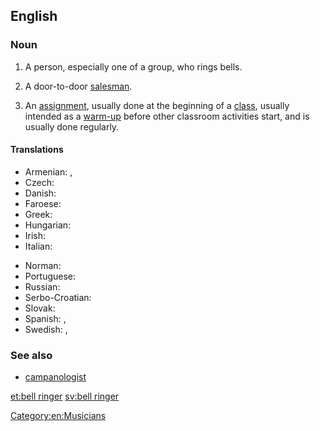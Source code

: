 ==English==

===Noun===
{{en-noun|head=[[bell]] [[ringer]]}}

# A person, especially one of a group, who rings bells.
# {{context|derogatory|lang=en}} A door-to-door [[salesman]].
# {{context|education|lang=en}} An [[assignment]], usually done at the beginning of a [[class]], usually intended as a [[warm-up]] before other classroom activities start, and is usually done regularly.

====Translations====
{{trans-top|bell ringer}}
* Armenian: {{t|hy|ժամհար}},  {{t|hy|ժամկոչ}}
* Czech: {{t|cs|zvoník|m}}
* Danish: {{t|da|klokker|c}}
* Faroese: {{t|fo|klokkari|m}}
* Greek: {{t+|el|κωδωνοκρούστης|m}}
* Hungarian: {{t+|hu|harangozó}}
* Irish: {{t|ga|clogaire|m}}
* Italian: {{t|it|campanaro|m}}
{{trans-mid}}
* Norman: {{t|nrf|sonneux|m}}
* Portuguese: {{t|pt|sineiro|m}}
* Russian: {{t+|ru|звона́рь|m|sc=Cyrl}}
* Serbo-Croatian: {{t|sh|zvonar|m}}
* Slovak: {{t|sk|zvonár|m}}
* Spanish: {{t|es|campanero|m}},  {{t|es|campanera|f}}
* Swedish: {{t|sv|klockringare|c}}, {{t+|sv|ringare|c}}
{{trans-bottom}}

===See also===
* [[campanologist]]

[[Category:en:Musicians]]

[[et:bell ringer]]
[[sv:bell ringer]]